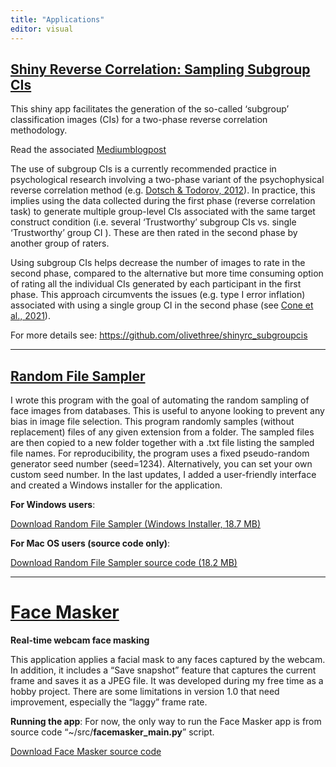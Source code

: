 ```yaml
---
title: "Applications"
editor: visual
---
```


## [Shiny Reverse Correlation: Sampling Subgroup CIs](https://olivethree.shinyapps.io/shinyRC_subgroup_cis/)

This shiny app facilitates the generation of the so-called 'subgroup' classification images (CIs) for a two-phase reverse correlation methodology.

Read the associated [Medium ](https://medium.com/@manueljbo/improving-reverse-correlation-methods-what-are-subgroup-cis-and-how-to-generate-them-85e4732b48f2)[blogpost](https://medium.com/@manueljbo/improved-two-phase-reverse-correlation-method-in-psychological-research-overview-and-r-tutorial-dfb66f95553c)

The use of subgroup CIs is a currently recommended practice in psychological research involving a two-phase variant of the psychophysical reverse correlation method (e.g. [Dotsch & Todorov, 2012](https://journals.sagepub.com/doi/abs/10.1177/1948550611430272)). In practice, this implies using the data collected during the first phase (reverse correlation task) to generate multiple group-level CIs associated with the same target construct condition (i.e. several 'Trustworthy' subgroup CIs vs. single 'Trustworthy' group CI ). These are then rated in the second phase by another group of raters.

Using subgroup CIs helps decrease the number of images to rate in the second phase, compared to the alternative but more time consuming option of rating all the individual CIs generated by each participant in the first phase. This approach circumvents the issues (e.g. type I error inflation) associated with using a single group CI in the second phase (see [Cone et al., 2021](https://journals.sagepub.com/doi/10.1177/1948550620938616)).

For more details see: <https://github.com/olivethree/shinyrc_subgroupcis>

------------------------------------------------------------------------

## [Random File Sampler](https://github.com/olivethree/randomfilesampler)

I wrote this program with the goal of automating the random sampling of face images from databases. This is useful to anyone looking to prevent any bias in image file selection. This program randomly samples (without replacement) files of any given extension from a folder. The sampled files are then copied to a new folder together with a .txt file listing the sampled file names. For reproducibility, the program uses a fixed pseudo-random generator seed number (seed=1234). Alternatively, you can set your own custom seed number. In the last updates, I added a user-friendly interface and created a Windows installer for the application.

**For Windows users**:

[Download Random File Sampler (Windows Installer, 18.7 MB)](https://github.com/olivethree/randomfilesampler/releases/download/1.0.1/Install_RandomFileSampler_v1.0.exe)

**For Mac OS users (source code only)**:

[Download Random File Sampler source code (18.2 MB)](https://github.com/olivethree/randomfilesampler/archive/refs/tags/1.0.1.zip)

------------------------------------------------------------------------

# [Face Masker](https://github.com/olivethree/webcam_face_masker){#face-masker}

**Real-time webcam face masking**

This application applies a facial mask to any faces captured by the webcam. In addition, it includes a "Save snapshot" feature that captures the current frame and saves it as a JPEG file. It was developed during my free time as a hobby project. There are some limitations in version 1.0 that need improvement, especially the "laggy" frame rate.

**Running the app**: For now, the only way to run the Face Masker app is from source code "\~/src/**facemasker_main.py**" script.

[Download Face Masker source code](https://github.com/olivethree/webcam_face_masker/archive/refs/heads/master.zip)
